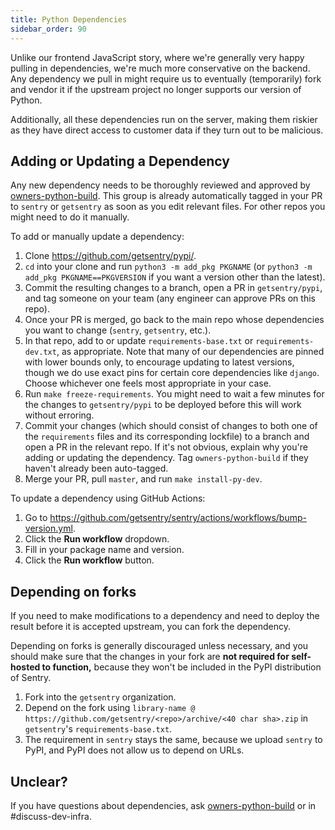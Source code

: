```yaml
---
title: Python Dependencies
sidebar_order: 90
---
```


Unlike our frontend JavaScript story, where we're generally very happy pulling in dependencies, we're much more conservative on
the backend. Any dependency we pull in might require us to eventually (temporarily) fork and vendor it if the upstream
project no longer supports our version of Python.

Additionally, all these dependencies run on the server, making them riskier as they have direct access to customer
data if they turn out to be malicious.

## Adding or Updating a Dependency

Any new dependency needs to be thoroughly reviewed and approved by [owners-python-build](https://github.com/orgs/getsentry/teams/owners-python-build/members). This group is already automatically tagged in your PR to `sentry` or `getsentry` as soon as you edit relevant files. For other repos you might need to do it manually.

To add or manually update a dependency:

1. Clone https://github.com/getsentry/pypi/.
2. `cd` into your clone and run `python3 -m add_pkg PKGNAME` (or `python3 -m add_pkg PKGNAME==PKGVERSION` if you want a version other than the latest).
3. Commit the resulting changes to a branch, open a PR in `getsentry/pypi`, and tag someone on your team (any engineer can approve PRs on this repo).
4. Once your PR is merged, go back to the main repo whose dependencies you want to change (`sentry`, `getsentry`, etc.).
5. In that repo, add to or update `requirements-base.txt` or `requirements-dev.txt`, as appropriate. Note that many of our dependencies are pinned with lower bounds only, to encourage updating to latest versions, though we do use exact pins for certain core dependencies like `django`. Choose whichever one feels most appropriate in your case.
6. Run `make freeze-requirements`. You might need to wait a few minutes for the changes to `getsentry/pypi` to be deployed before this will work without erroring.
7. Commit your changes (which should consist of changes to both one of the `requirements` files and its corresponding lockfile) to a branch and open a PR in the relevant repo. If it's not obvious, explain why you're adding or updating the dependency. Tag `owners-python-build` if they haven't already been auto-tagged.
8. Merge your PR, pull `master`, and run `make install-py-dev`.

To update a dependency using GitHub Actions:

1. Go to https://github.com/getsentry/sentry/actions/workflows/bump-version.yml.
2. Click the **Run workflow** dropdown.
3. Fill in your package name and version.
4. Click the **Run workflow** button.

## Depending on forks

If you need to make modifications to a dependency and need to deploy the result
before it is accepted upstream, you can fork the dependency.

Depending on forks is generally discouraged unless necessary, and you should
make sure that the changes in your fork are **not required for self-hosted to
function,** because they won't be included in the PyPI distribution of Sentry.

1. Fork into the `getsentry` organization.
2. Depend on the fork using `library-name @ https://github.com/getsentry/<repo>/archive/<40 char sha>.zip` in `getsentry`'s `requirements-base.txt`.
3. The requirement in `sentry` stays the same, because we upload `sentry` to PyPI, and PyPI does not allow us to depend on URLs.

## Unclear?

If you have questions about dependencies, ask [owners-python-build](https://github.com/orgs/getsentry/teams/owners-python-build/members) or in #discuss-dev-infra.
